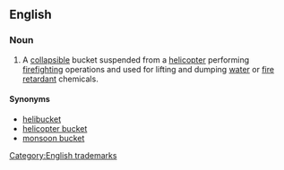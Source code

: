 ==English==
{{wikipedia}}

===Noun===
{{en-noun|head=[[Bambi]] [[bucket]]}}

# A [[collapsible]] bucket suspended from a [[helicopter]] performing [[firefighting]] operations and used for lifting and dumping [[water]] or [[fire retardant]] chemicals.

====Synonyms====
* [[helibucket]]
* [[helicopter bucket]]
* [[monsoon bucket]]

[[Category:English trademarks]]